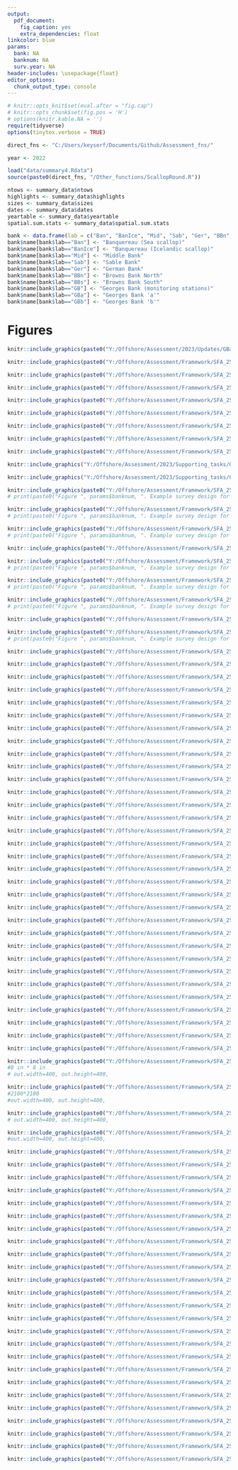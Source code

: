 ```yaml
---
output:
  pdf_document:
    fig_caption: yes
    extra_dependencies: float
linkcolor: blue
params:
  bank: NA
  banknum: NA
  surv.year: NA
header-includes: \usepackage{float}
editor_options:
  chunk_output_type: console
---
```


```r
# knitr::opts_knit$set(eval.after = "fig.cap")
# knitr::opts_chunk$set(fig.pos = 'H')
# options(knitr.kable.NA = '')
require(tidyverse)
options(tinytex.verbose = TRUE)

direct_fns <- "C:/Users/keyserf/Documents/Github/Assessment_fns/"

year <- 2022

load("data/summary4.Rdata")
source(paste0(direct_fns, "/Other_functions/ScallopRound.R"))

ntows <- summary_data$ntows
highlights <- summary_data$highlights
sizes <- summary_data$sizes
dates <- summary_data$dates
yeartable <- summary_data$yeartable
spatial.sum.stats <- summary_data$spatial.sum.stats

bank <- data.frame(lab = c("Ban", "BanIce", "Mid", "Sab", "Ger", "BBn", "BBs", "GB", "GBa", "GBb"), name=NA)
bank$name[bank$lab=="Ban"] <- "Banquereau (Sea scallop)"
bank$name[bank$lab=="BanIce"] <- "Banquereau (Icelandic scallop)"
bank$name[bank$lab=="Mid"] <- "Middle Bank"
bank$name[bank$lab=="Sab"] <- "Sable Bank"
bank$name[bank$lab=="Ger"] <- "German Bank"
bank$name[bank$lab=="BBn"] <- "Browns Bank North"
bank$name[bank$lab=="BBs"] <- "Browns Bank South"
bank$name[bank$lab=="GB"] <- "Georges Bank (monitoring stations)"
bank$name[bank$lab=="GBa"] <- "Georges Bank 'a'"
bank$name[bank$lab=="GBb"] <- "Georges Bank 'b'"

```

\clearpage

# Figures {-}

```r
knitr::include_graphics(paste0("Y:/Offshore/Assessment/2023/Updates/GBa/Figures_and_tables/",language, "/Offshore_banks.png"))
```

```r
knitr::include_graphics(paste0("Y:/Offshore/Assessment/Framework/SFA_25_26_2024/DataInputs/Fishery/tac", fr, ".png"))
```

```r
knitr::include_graphics(paste0("Y:/Offshore/Assessment/Framework/SFA_25_26_2024/DataInputs/Fishery/fishery_25", fr, ".png"))
```

```r
knitr::include_graphics(paste0("Y:/Offshore/Assessment/Framework/SFA_25_26_2024/DataInputs/Fishery/footprint_25", fr, ".png"))
```

```r
knitr::include_graphics(paste0("Y:/Offshore/Assessment/Framework/SFA_25_26_2024/DataInputs/Fishery/fishery_26", fr, ".png"))
```

```r
knitr::include_graphics(paste0("Y:/Offshore/Assessment/Framework/SFA_25_26_2024/DataInputs/Fishery/footprint_26", fr, ".png"))
```

```r
knitr::include_graphics(paste0("Y:/Offshore/Assessment/Framework/SFA_25_26_2024/DataInputs/Fishery/fishery_27", fr, ".png"))
```

```r
knitr::include_graphics(paste0("Y:/Offshore/Assessment/Framework/SFA_25_26_2024/DataInputs/Fishery/footprint_27", fr, ".png"))
```

```r
knitr::include_graphics(paste0("Y:/Offshore/Assessment/Framework/SFA_25_26_2024/DataInputs/Port_sampling/medians_long_vert", fr, ".png"))
```

<!-- ```{r mw-monthly, echo=FALSE, message=F, fig.align="center", fig.cap="Anomalies (the difference between the annual median and same-year monthly median) in meat weights (grams) collected from the port sampling program for Browns Bank North (BBn) and Sable Bank (Sab). The horizontal dashed line represents no difference between the annual and monthly medians. The number of samples collected in each month (across all years) are provided under each boxplot."} -->
<!-- knitr::include_graphics(paste0("Y:/Offshore/Assessment/Framework/SFA_25_26_2024/DataInputs/Port_sampling/medians_anom", fr, ".png")) -->
<!-- ``` -->

```r
knitr::include_graphics("Y:/Offshore/Assessment/2023/Supporting_tasks/Olex_transition_linear.png")
```

```r
knitr::include_graphics("Y:/Offshore/Assessment/2023/Supporting_tasks/Olex_transition_boxplot.png")
```




```r
knitr::include_graphics(paste0("Y:/Offshore/Assessment/Framework/SFA_25_26_2024/DataInputs/Survey/", nickname, fr,  "/surveymap_", params$bank[1], ".png"))
# print(paste0("Figure ", params$banknum, ". Example survey design for ", params$bankname))
```

```r
knitr::include_graphics(paste0("Y:/Offshore/Assessment/Framework/SFA_25_26_2024/DataInputs/Survey/", nickname, fr,  "/surveymap_", params$bank[2], ".png"))
# print(paste0("Figure ", params$banknum, ". Example survey design for ", params$bankname))
```

```r
knitr::include_graphics(paste0("Y:/Offshore/Assessment/Framework/SFA_25_26_2024/DataInputs/Survey/", nickname, fr,  "/surveymap_", params$bank[3], ".png"))
# print(paste0("Figure ", params$banknum, ". Example survey design for ", params$bankname))
```

```r
knitr::include_graphics(paste0("Y:/Offshore/Assessment/Framework/SFA_25_26_2024/DataInputs/Survey/", nickname, "/survey_footprint_25", fr, ".png"))

```


```r
knitr::include_graphics(paste0("Y:/Offshore/Assessment/Framework/SFA_25_26_2024/DataInputs/Survey/", nickname, fr,  "/surveymap_", params$bank[6], ".png"))
# print(paste0("Figure ", params$banknum, ". Example survey design for ", params$bankname))
```

```r
knitr::include_graphics(paste0("Y:/Offshore/Assessment/Framework/SFA_25_26_2024/DataInputs/Survey/", nickname, fr,  "/surveymap_", params$bank[5], ".png"))
# print(paste0("Figure ", params$banknum, ". Example survey design for ", params$bankname))
```

```r
knitr::include_graphics(paste0("Y:/Offshore/Assessment/Framework/SFA_25_26_2024/DataInputs/Survey/", nickname, fr,  "/surveymap_", params$bank[4], ".png"))
# print(paste0("Figure ", params$banknum, ". Example survey design for ", params$bankname))
```

```r
knitr::include_graphics(paste0("Y:/Offshore/Assessment/Framework/SFA_25_26_2024/DataInputs/Survey/", nickname, "/survey_footprint_26", fr, ".png"))

```

```r
knitr::include_graphics(paste0("Y:/Offshore/Assessment/Framework/SFA_25_26_2024/DataInputs/Survey/", nickname, fr,  "/surveymap_", params$bank[7], ".png"))
# print(paste0("Figure ", params$banknum, ". Example survey design for ", params$bankname))
```

```r
knitr::include_graphics(paste0("Y:/Offshore/Assessment/Framework/SFA_25_26_2024/DataInputs/Survey/", nickname, "/survey_footprint_27", fr, ".png"))
```

<!-- ```{r mwsh-sab-qq, echo=F, message=F, fig.cap="QQ-plot of meat weight-shell height model predictions (points) for Sable Bank from 1992-2022. The 1:1 line represents the expectation if the data were normally distributed."} -->
<!-- knitr::include_graphics(paste0("Y:/Offshore/Assessment/Framework/SFA_25_26_2024/DataInputs/MWSH/Sab/MWSH_qq",fr, ".png")) -->
<!-- ``` -->

<!-- ```{r mwsh-sab-rd, echo=F, message=F, fig.cap="Residuals of meat weight-shell height model predictions (points) by depth for Sable Bank from 1992-2022. The dashed blue line represents a residual value of 0."} -->
<!-- knitr::include_graphics(paste0("Y:/Offshore/Assessment/Framework/SFA_25_26_2024/DataInputs/MWSH/Sab/MWSH_resid_depth",fr, ".png")) -->
<!-- ``` -->

```r
knitr::include_graphics(paste0("Y:/Offshore/Assessment/Framework/SFA_25_26_2024/DataInputs/MWSH/Sab/MWSH_resid_sh_1", fr, ".png"))
```

```r
knitr::include_graphics(paste0("Y:/Offshore/Assessment/Framework/SFA_25_26_2024/DataInputs/MWSH/Sab/MWSH_resid_sh_2", fr, ".png"))
```

```r
knitr::include_graphics(paste0("Y:/Offshore/Assessment/Framework/SFA_25_26_2024/DataInputs/MWSH/Sab/MWSH_resid_sh_3", fr, ".png"))
```

```r
knitr::include_graphics(paste0("Y:/Offshore/Assessment/Framework/SFA_25_26_2024/DataInputs/MWSH/Sab/MWSH_resid_mw_1", fr, ".png"))
```

```r
knitr::include_graphics(paste0("Y:/Offshore/Assessment/Framework/SFA_25_26_2024/DataInputs/MWSH/Sab/MWSH_resid_mw_2", fr, ".png"))
```

```r
knitr::include_graphics(paste0("Y:/Offshore/Assessment/Framework/SFA_25_26_2024/DataInputs/MWSH/Sab/MWSH_resid_mw_3", fr, ".png"))
```

```r
knitr::include_graphics(paste0("Y:/Offshore/Assessment/Framework/SFA_25_26_2024/DataInputs/MWSH/Sab/MWSH_depth", fr, ".png"))
```

```r
knitr::include_graphics(paste0("Y:/Offshore/Assessment/Framework/SFA_25_26_2024/DataInputs/MWSH/Sab/MWSH_y1", fr, ".png"))
```

```r
knitr::include_graphics(paste0("Y:/Offshore/Assessment/Framework/SFA_25_26_2024/DataInputs/MWSH/Sab/MWSH_y2", fr, ".png"))
```

```r
knitr::include_graphics(paste0("Y:/Offshore/Assessment/Framework/SFA_25_26_2024/DataInputs/MWSH/Sab/MWSH_y3", fr, ".png"))
```

<!-- ```{r mwsh-bbn-qq, echo=F, message=F, fig.cap="QQ-plot of meat weight-shell height model predictions (points) for Browns Bank north from 1992-2022. The 1:1 line represents the expectation if the data were normally distributed."} -->
<!-- knitr::include_graphics(paste0("Y:/Offshore/Assessment/Framework/SFA_25_26_2024/DataInputs/MWSH/BBn/MWSH_qq",fr, ".png")) -->
<!-- ``` -->

<!-- ```{r mwsh-bbn-rd, echo=F, message=F, fig.cap="Residuals of meat weight-shell height model predictions (points) by depth for Browns Bank north from 1992-2022. The dashed blue line represents a residual value of 0."} -->
<!-- knitr::include_graphics(paste0("Y:/Offshore/Assessment/Framework/SFA_25_26_2024/DataInputs/MWSH/BBn/MWSH_resid_depth",fr, ".png")) -->
<!-- ``` -->

```r
knitr::include_graphics(paste0("Y:/Offshore/Assessment/Framework/SFA_25_26_2024/DataInputs/MWSH/BBn/MWSH_resid_sh_1", fr, ".png"))
```

```r
knitr::include_graphics(paste0("Y:/Offshore/Assessment/Framework/SFA_25_26_2024/DataInputs/MWSH/BBn/MWSH_resid_sh_2", fr, ".png"))
```

```r
knitr::include_graphics(paste0("Y:/Offshore/Assessment/Framework/SFA_25_26_2024/DataInputs/MWSH/BBn/MWSH_resid_sh_3", fr, ".png"))
```

```r
knitr::include_graphics(paste0("Y:/Offshore/Assessment/Framework/SFA_25_26_2024/DataInputs/MWSH/BBn/MWSH_resid_mw_1", fr, ".png"))
```

```r
knitr::include_graphics(paste0("Y:/Offshore/Assessment/Framework/SFA_25_26_2024/DataInputs/MWSH/BBn/MWSH_resid_mw_2", fr, ".png"))
```

```r
knitr::include_graphics(paste0("Y:/Offshore/Assessment/Framework/SFA_25_26_2024/DataInputs/MWSH/BBn/MWSH_resid_mw_3", fr, ".png"))
```

```r
knitr::include_graphics(paste0("Y:/Offshore/Assessment/Framework/SFA_25_26_2024/DataInputs/MWSH/BBn/MWSH_depth", fr, ".png"))
```

```r
knitr::include_graphics(paste0("Y:/Offshore/Assessment/Framework/SFA_25_26_2024/DataInputs/MWSH/BBn/MWSH_y1", fr, ".png"))
```

```r
knitr::include_graphics(paste0("Y:/Offshore/Assessment/Framework/SFA_25_26_2024/DataInputs/MWSH/BBn/MWSH_y2", fr, ".png"))
```

```r
knitr::include_graphics(paste0("Y:/Offshore/Assessment/Framework/SFA_25_26_2024/DataInputs/MWSH/BBn/MWSH_y3", fr, ".png"))
```

```r
knitr::include_graphics(paste0("Y:/Offshore/Assessment/Framework/SFA_25_26_2024/DataInputs/MWSH/MWSH_y3_Ban", fr, ".png"))
```

```r
knitr::include_graphics(paste0("Y:/Offshore/Assessment/Framework/SFA_25_26_2024/DataInputs/MWSH/MWSH_y3_Mid", fr, ".png"))
```

```r
knitr::include_graphics(paste0("Y:/Offshore/Assessment/Framework/SFA_25_26_2024/DataInputs/MWSH/MWSH_y3_BBs", fr, ".png"))
```

```r
knitr::include_graphics(paste0("Y:/Offshore/Assessment/Framework/SFA_25_26_2024/DataInputs/MWSH/MWSH_y3_Ger", fr, ".png"))
```

```r
knitr::include_graphics(paste0("Y:/Offshore/Assessment/Framework/SFA_25_26_2024/DataInputs/MWSH/MWSH_y3_GBb", fr, ".png"))
```

```r
knitr::include_graphics(paste0("Y:/Offshore/Assessment/Framework/SFA_25_26_2024/DataInputs/Port_sampling/Sab/shf_ps", fr, "_new.png"))
```

```r
knitr::include_graphics(paste0("Y:/Offshore/Assessment/Framework/SFA_25_26_2024/DataInputs/Port_sampling/Sab/proportion_boxplot", fr, "_new.png"))
```

```r
knitr::include_graphics(paste0("Y:/Offshore/Assessment/Framework/SFA_25_26_2024/DataInputs/Port_sampling/Sab/proportion_boxplot_ss", fr, "_new.png"))
```

```r
knitr::include_graphics(paste0("Y:/Offshore/Assessment/Framework/SFA_25_26_2024/DataInputs/Port_sampling/BBn/shf_ps", fr, "_new.png"))
```

```r
knitr::include_graphics(paste0("Y:/Offshore/Assessment/Framework/SFA_25_26_2024/DataInputs/Port_sampling/BBn/proportion_boxplot", fr, "_new.png"))
```

```r
knitr::include_graphics(paste0("Y:/Offshore/Assessment/Framework/SFA_25_26_2024/DataInputs/Port_sampling/BBn/proportion_boxplot_ss", fr, "_new.png"))
```




```r
knitr::include_graphics(paste0("Y:/Offshore/Assessment/Framework/SFA_25_26_2024/DataInputs/Ageing/Sab/fit_vb", fr, ".png"))
#8 in * 8 in
# out.width=400, out.height=400,
```

```r
knitr::include_graphics(paste0("Y:/Offshore/Assessment/Framework/SFA_25_26_2024/DataInputs/Ageing/Sab/resid_vb", fr, ".png"))
#2100*2100
#out.width=400, out.height=400,
```

```r
knitr::include_graphics(paste0("Y:/Offshore/Assessment/Framework/SFA_25_26_2024/DataInputs/Ageing/BBn/fit_vb", fr, ".png"))
# out.width=400, out.height=400,
```

```r
knitr::include_graphics(paste0("Y:/Offshore/Assessment/Framework/SFA_25_26_2024/DataInputs/Ageing/BBn/resid_vb", fr, ".png"))
#out.width=400, out.height=400,
```



```r
knitr::include_graphics(paste0("Y:/Offshore/Assessment/Framework/SFA_25_26_2024/DataInputs/Survey/", nickname, "/timeseries_25_compare", fr, MWSH, ".png"))
```

```r
knitr::include_graphics(paste0("Y:/Offshore/Assessment/Framework/SFA_25_26_2024/DataInputs/Survey/", nickname, "/timeseries_26_compare", fr, MWSH, ".png"))
```





```r
knitr::include_graphics(paste0("Y:/Offshore/Assessment/Framework/SFA_25_26_2024/DataInputs/Survey/", nickname, "/timeseries_25.png"))
```

```r
knitr::include_graphics(paste0("Y:/Offshore/Assessment/Framework/SFA_25_26_2024/DataInputs/Survey/", nickname, "/timeseries_26.png"))
```

```r
knitr::include_graphics(paste0("Y:/Offshore/Assessment/Framework/SFA_25_26_2024/DataInputs/Survey/", nickname, "/timeseries_27.png"))
```

```r
knitr::include_graphics(paste0("Y:/Offshore/Assessment/Framework/SFA_25_26_2024/DataInputs/Survey/", nickname, "/shf_survey_Ban.png"))
```

<!-- # ```{r shf-ban-75, echo=FALSE, message=F, fig.align="center", fig.cap="Shell height frequency (number per tow) of scallops from 75-200mm collected during DFO surveys on Banquereau Bank. Black vertical lines indicate the minimum sizes of recruit and fully-recruited scallops."} -->
<!-- # knitr::include_graphics(paste0("Y:/Offshore/Assessment/Framework/SFA_25_26_2024/DataInputs/Survey/", nickname, "/shf_survey_75plus_Ban.png")) -->
<!-- # ``` -->

```r
knitr::include_graphics(paste0("Y:/Offshore/Assessment/Framework/SFA_25_26_2024/DataInputs/Survey/", nickname, "/shf_survey_Mid.png"))
```

<!-- ```{r shf-mid-75, echo=FALSE, message=F, fig.align="center", fig.cap="Shell height frequency (number per tow) of scallops from 75-200mm collected during DFO surveys on Middle Bank. Black vertical lines indicate the minimum sizes of recruit and fully-recruited scallops."} -->
<!-- knitr::include_graphics(paste0("Y:/Offshore/Assessment/Framework/SFA_25_26_2024/DataInputs/Survey/", nickname,"/shf_survey_75plus_Mid.png")) -->
<!-- ``` -->

```r
knitr::include_graphics(paste0("Y:/Offshore/Assessment/Framework/SFA_25_26_2024/DataInputs/Survey/", nickname, "/shf_survey_Sab.png"))
```

```r
knitr::include_graphics(paste0("Y:/Offshore/Assessment/Framework/SFA_25_26_2024/DataInputs/Survey/", nickname, "/shf_survey_75plus_Sab.png"))
```

```r
knitr::include_graphics(paste0("Y:/Offshore/Assessment/Framework/SFA_25_26_2024/DataInputs/Survey/", nickname, "/shf_survey_BBn.png"))
```

```r
knitr::include_graphics(paste0("Y:/Offshore/Assessment/Framework/SFA_25_26_2024/DataInputs/Survey/", nickname, "/shf_survey_75plus_BBn.png"))
```

```r
knitr::include_graphics(paste0("Y:/Offshore/Assessment/Framework/SFA_25_26_2024/DataInputs/Survey/", nickname, "/shf_survey_BBs.png"))
```

```r
knitr::include_graphics(paste0("Y:/Offshore/Assessment/Framework/SFA_25_26_2024/DataInputs/Survey/", nickname,"/shf_survey_75plus_BBs.png"))
```

```r
knitr::include_graphics(paste0("Y:/Offshore/Assessment/Framework/SFA_25_26_2024/DataInputs/Survey/", nickname,"/shf_survey_Ger.png"))
```

```r
knitr::include_graphics(paste0("Y:/Offshore/Assessment/Framework/SFA_25_26_2024/DataInputs/Survey/", nickname,"/shf_survey_75plus_Ger.png"))
```

```r
knitr::include_graphics(paste0("Y:/Offshore/Assessment/Framework/SFA_25_26_2024/DataInputs/Survey/", nickname,"/shf_survey_GBb.png"))
```

```r
knitr::include_graphics(paste0("Y:/Offshore/Assessment/Framework/SFA_25_26_2024/DataInputs/Survey/", nickname,"/shf_survey_75plus_GBb.png"))
```

```r
knitr::include_graphics(paste0("Y:/Offshore/Assessment/Framework/SFA_25_26_2024/DataInputs/Survey/", nickname,"/clap_prop_25.png"))
```

```r
knitr::include_graphics(paste0("Y:/Offshore/Assessment/Framework/SFA_25_26_2024/DataInputs/Survey/", nickname,"/clap_prop_26.png"))
```

```r
knitr::include_graphics(paste0("Y:/Offshore/Assessment/Framework/SFA_25_26_2024/DataInputs/Survey/", nickname,"/clap_prop_27.png"))
```


```r
knitr::include_graphics(paste0("Y:/Offshore/Assessment/Framework/SFA_25_26_2024/DataInputs/Survey/", nickname,"/cfts_25.png"))
```


```r
knitr::include_graphics(paste0("Y:/Offshore/Assessment/Framework/SFA_25_26_2024/DataInputs/Survey/", nickname,"/cfts_26.png"))
```

```r
knitr::include_graphics(paste0("Y:/Offshore/Assessment/Framework/SFA_25_26_2024/DataInputs/Survey/", nickname,"/cfts_27.png"))
```


```r
knitr::include_graphics(paste0("Y:/Offshore/Assessment/Framework/SFA_25_26_2024/DataInputs/Survey/", nickname,"/growth_BBn.png"))
```

```r
knitr::include_graphics(paste0("Y:/Offshore/Assessment/Framework/SFA_25_26_2024/DataInputs/Fishery/relF_", nickname, fr, ".png"))
```

<!-- ```{r exp, echo=FALSE, message=F, fig.align="center", fig.cap="Estimates of exploitation rate (instantaneous fishing mortality) for Browns Bank north, calculated using survey biomass estimates and survey catchability of 0.35 (relative), and using the delay-difference model (modelled, Hubley et al. 2014)."} -->
<!-- knitr::include_graphics(paste0("Y:/Offshore/Assessment/Framework/SFA_25_26_2024/DataInputs/exploit_BBn_", nickname, fr, ".png")) -->
<!-- ``` -->
